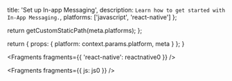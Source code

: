 
  title: 'Set up In-app Messaging',
  description: `Learn how to get started with In-App Messaging.`,
  platforms: ['javascript', 'react-native']
};

  return getCustomStaticPath(meta.platforms);
};

  return {
    props: {
      platform: context.params.platform,
      meta
    }
  };
}


<Fragments fragments={{ 'react-native': reactnative0 }} />


<Fragments fragments={{ js: js0 }} />
